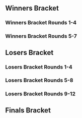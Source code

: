 {{DISPLAYTITLE:Get Smashed at the Foundry #50: Bracket}}{{SetGame|melee}}<!--
-->{{tabs static
|name1=Overview
|link1=Get_Smashed_at_the_Foundry/50
|name2=Bracket
|link2=Get_Smashed_at_the_Foundry/50/Bracket
|This=2
}}<!-- Generated with http://tournament-nub.rhcloud.com/toliquipedia name=showdowngg-SFGameNight50 -->

==Winners Bracket==
===Winners Bracket Rounds 1-4===
{{128DEWBracketA
|column-width=155
|r1m1p1=Silent Wolf |r1m1p1flag=us |r1m1p1score=W |r1m1win=1
|r1m1p2=Bye |r1m1p2flag= |r1m1p2score=-

|r1m2p1=Colin |r1m2p1flag= |r1m2p1score=2 |r1m2win=1
|r1m2p2=Lauren |r1m2p2flag= |r1m2p2score=0

|r1m3p1=Atrioc |r1m3p1flag=us |r1m3p1score=W |r1m3win=1
|r1m3p2=Bye |r1m3p2flag= |r1m3p2score=-

|r1m4p1=Bertbusdriver |r1m4p1flag= |r1m4p1score=W |r1m4win=1
|r1m4p2=Bye |r1m4p2flag= |r1m4p2score=-

|r1m5p1=Hell |r1m5p1flag=us |r1m5p1score=W |r1m5win=1
|r1m5p2=Bye |r1m5p2flag= |r1m5p2score=-

|r1m6p1=Walrus |r1m6p1flag= |r1m6p1score=W |r1m6win=1
|r1m6p2=Bye |r1m6p2flag= |r1m6p2score=-

|r1m7p1=Yamaneko |r1m7p1flag=us |r1m7p1score=W |r1m7win=1
|r1m7p2=Bye |r1m7p2flag= |r1m7p2score=-

|r1m8p1=Evan |r1m8p1flag= |r1m8p1score=W |r1m8win=1
|r1m8p2=Bye |r1m8p2flag= |r1m8p2score=-

|r1m9p1=Dr. Z |r1m9p1flag=us |r1m9p1score=W |r1m9win=1
|r1m9p2=Bye |r1m9p2flag= |r1m9p2score=-

|r1m10p1=Wiz |r1m10p1flag= |r1m10p1score=2 |r1m10win=1
|r1m10p2=DoItForLLC |r1m10p2flag= |r1m10p2score=0

|r1m11p1=Emanon |r1m11p1flag= |r1m11p1score=W |r1m11win=1
|r1m11p2=Bye |r1m11p2flag= |r1m11p2score=-

|r1m12p1=Danimals |r1m12p1flag= |r1m12p1score=W |r1m12win=1
|r1m12p2=Bye |r1m12p2flag= |r1m12p2score=-

|r1m13p1=Mr. Brandandorf |r1m13p1flag=us |r1m13p1score=W |r1m13win=1
|r1m13p2=Bye |r1m13p2flag= |r1m13p2score=-

|r1m14p1=Holz! |r1m14p1flag= |r1m14p1score=2 |r1m14win=1
|r1m14p2=Telmo |r1m14p2flag= |r1m14p2score=0

|r1m15p1=Somatose |r1m15p1flag= |r1m15p1score=W |r1m15win=1
|r1m15p2=Bye |r1m15p2flag= |r1m15p2score=-

|r1m16p1=Glee |r1m16p1flag= |r1m16p1score=W |r1m16win=1
|r1m16p2=Bye |r1m16p2flag= |r1m16p2score=-

|r1m17p1=L |r1m17p1flag=us |r1m17p1score=W |r1m17win=1
|r1m17p2=Bye |r1m17p2flag= |r1m17p2score=-

|r1m18p1=Mental Djent |r1m18p1flag= |r1m18p1score=2 |r1m18win=1
|r1m18p2=NMH |r1m18p2flag= |r1m18p2score=0

|r1m19p1=Mkan |r1m19p1flag= |r1m19p1score=W |r1m19win=1
|r1m19p2=Bye |r1m19p2flag= |r1m19p2score=-

|r1m20p1=Ethan |r1m20p1flag= |r1m20p1score=W |r1m20win=1
|r1m20p2=Bye |r1m20p2flag= |r1m20p2score=-

|r1m21p1=w33dL0rd840 |r1m21p1flag=us |r1m21p1score=W |r1m21win=1
|r1m21p2=Bye |r1m21p2flag= |r1m21p2score=-

|r1m22p1=NinjaSteve |r1m22p1flag= |r1m22p1score=0 |r1m22win=2
|r1m22p2=Chuck Lee |r1m22p2flag= |r1m22p2score=2

|r1m23p1=]343[ |r1m23p1flag=us |r1m23p1score=W |r1m23win=1
|r1m23p2=Bye |r1m23p2flag= |r1m23p2score=-

|r1m24p1=Zander |r1m24p1flag= |r1m24p1score=W |r1m24win=1
|r1m24p2=Bye |r1m24p2flag= |r1m24p2score=-

|r1m25p1=Berto |r1m25p1flag=us |r1m25p1score=W |r1m25win=1
|r1m25p2=Bye |r1m25p2flag= |r1m25p2score=-

|r1m26p1=Ashkon |r1m26p1flag= |r1m26p1score=2 |r1m26win=1
|r1m26p2=Nani |r1m26p2flag= |r1m26p2score=0

|r1m27p1=Yoshi |r1m27p1flag=us |r1m27p1score=W |r1m27win=1
|r1m27p2=Bye |r1m27p2flag= |r1m27p2score=-

|r1m28p1=Mari |r1m28p1flag= |r1m28p1score=W |r1m28win=1
|r1m28p2=Bye |r1m28p2flag= |r1m28p2score=-

|r1m29p1=Hectohertz |r1m29p1flag= |r1m29p1score=W |r1m29win=1
|r1m29p2=Bye |r1m29p2flag= |r1m29p2score=-

|r1m30p1=Sajeel |r1m30p1flag= |r1m30p1score=0 |r1m30win=2
|r1m30p2=Kneesus Christ |r1m30p2flag= |r1m30p2score=2

|r1m31p1=Drewgong |r1m31p1flag= |r1m31p1score=W |r1m31win=1
|r1m31p2=Bye |r1m31p2flag= |r1m31p2score=-

|r1m32p1=Charles |r1m32p1flag= |r1m32p1score=W |r1m32win=1
|r1m32p2=Bye |r1m32p2flag= |r1m32p2score=-

|r1m33p1=HomeMadeWaffles |r1m33p1flag=us |r1m33p1score=W |r1m33win=1
|r1m33p2=Bye |r1m33p2flag= |r1m33p2score=-

|r1m34p1=PKP |r1m34p1flag= |r1m34p1score=0 |r1m34win=2
|r1m34p2=Vanna Black |r1m34p2flag= |r1m34p2score=2

|r1m35p1=Golf |r1m35p1flag= |r1m35p1score=W |r1m35win=1
|r1m35p2=Bye |r1m35p2flag= |r1m35p2score=-

|r1m36p1=Suzy420 |r1m36p1flag= |r1m36p1score=W |r1m36win=1
|r1m36p2=Bye |r1m36p2flag= |r1m36p2score=-

|r1m37p1=IMWHITEY |r1m37p1flag= |r1m37p1score=W |r1m37win=1
|r1m37p2=Bye |r1m37p2flag= |r1m37p2score=-

|r1m38p1=Horse |r1m38p1flag= |r1m38p1score=0 |r1m38win=2
|r1m38p2=Royce |r1m38p2flag= |r1m38p2score=2

|r1m39p1=Wardong |r1m39p1flag= |r1m39p1score=W |r1m39win=1
|r1m39p2=Bye |r1m39p2flag= |r1m39p2score=-

|r1m40p1=Flan |r1m40p1flag= |r1m40p1score=W |r1m40win=1
|r1m40p2=Bye |r1m40p2flag= |r1m40p2score=-

|r1m41p1=gaR |r1m41p1flag=us |r1m41p1score=W |r1m41win=1
|r1m41p2=Bye |r1m41p2flag= |r1m41p2score=-

|r1m42p1=Lex Shy |r1m42p1flag= |r1m42p1score=2 |r1m42win=1
|r1m42p2=Mach |r1m42p2flag= |r1m42p2score=1

|r1m43p1=MagnaDX |r1m43p1flag= |r1m43p1score=W |r1m43win=1
|r1m43p2=Bye |r1m43p2flag= |r1m43p2score=-

|r1m44p1=Elemental Penguin |r1m44p1flag= |r1m44p1score=W |r1m44win=1
|r1m44p2=Bye |r1m44p2flag= |r1m44p2score=-

|r1m45p1=Germ |r1m45p1flag= |r1m45p1score=W |r1m45win=1
|r1m45p2=Bye |r1m45p2flag= |r1m45p2score=-

|r1m46p1=Dr. Jwnz |r1m46p1flag= |r1m46p1score=2 |r1m46win=1
|r1m46p2=Ultimatemuffin |r1m46p2flag= |r1m46p2score=0

|r1m47p1=Chroma |r1m47p1flag= |r1m47p1score=W |r1m47win=1
|r1m47p2=Bye |r1m47p2flag= |r1m47p2score=-

|r1m48p1=Spevak |r1m48p1flag= |r1m48p1score=W |r1m48win=1
|r1m48p2=Bye |r1m48p2flag= |r1m48p2score=-

|r1m49p1=Alan |r1m49p1flag=us |r1m49p1score=W |r1m49win=1
|r1m49p2=Bye |r1m49p2flag= |r1m49p2score=-

|r1m50p1=Wassabi |r1m50p1flag= |r1m50p1score=2 |r1m50win=1
|r1m50p2=Harvey Birdman |r1m50p2flag= |r1m50p2score=1

|r1m51p1=Wrax |r1m51p1flag= |r1m51p1score=W |r1m51win=1
|r1m51p2=Bye |r1m51p2flag= |r1m51p2score=-

|r1m52p1=Magikarp |r1m52p1flag= |r1m52p1score=W |r1m52win=1
|r1m52p2=Bye |r1m52p2flag= |r1m52p2score=-

|r1m53p1=Xpilot |r1m53p1flag= |r1m53p1score=W |r1m53win=1
|r1m53p2=Bye |r1m53p2flag= |r1m53p2score=-

|r1m54p1=I Like Macaroni |r1m54p1flag= |r1m54p1score=0 |r1m54win=2
|r1m54p2=Omlet |r1m54p2flag= |r1m54p2score=2

|r1m55p1=Chris Best |r1m55p1flag= |r1m55p1score=W |r1m55win=1
|r1m55p2=Bye |r1m55p2flag= |r1m55p2score=-

|r1m56p1=Wormwood |r1m56p1flag= |r1m56p1score=W |r1m56win=1
|r1m56p2=Bye |r1m56p2flag= |r1m56p2score=-

|r1m57p1=NMW |r1m57p1flag=us |r1m57p1score=W |r1m57win=1
|r1m57p2=Bye |r1m57p2flag= |r1m57p2score=-

|r1m58p1=Loso |r1m58p1flag= |r1m58p1score=2 |r1m58win=1
|r1m58p2=Stu |r1m58p2flag= |r1m58p2score=0

|r1m59p1=Grouch |r1m59p1flag= |r1m59p1score=W |r1m59win=1
|r1m59p2=Bye |r1m59p2flag= |r1m59p2score=-

|r1m60p1=Toiya |r1m60p1flag= |r1m60p1score=W |r1m60win=1
|r1m60p2=Bye |r1m60p2flag= |r1m60p2score=-

|r1m61p1=ycz6 |r1m61p1flag=us |r1m61p1score=W |r1m61win=1
|r1m61p2=Bye |r1m61p2flag= |r1m61p2score=-

|r1m62p1=Anthony |r1m62p1flag= |r1m62p1score=1 |r1m62win=2
|r1m62p2=Thugz |r1m62p2flag= |r1m62p2score=2

|r1m63p1=Nardis |r1m63p1flag= |r1m63p1score=W |r1m63win=1
|r1m63p2=Bye |r1m63p2flag= |r1m63p2score=-

|r1m64p1=BHB |r1m64p1flag= |r1m64p1score=W |r1m64win=1
|r1m64p2=Bye |r1m64p2flag= |r1m64p2score=-

|r2m1p1=Silent Wolf |r2m1p1flag=us |r2m1p1score=2 |r2m1win=1
|r2m1p2=Colin |r2m1p2flag= |r2m1p2score=0

|r2m2p1=Atrioc |r2m2p1flag=us |r2m2p1score=0 |r2m2win=2
|r2m2p2=Bertbusdriver |r2m2p2flag= |r2m2p2score=2

|r2m3p1=Hell |r2m3p1flag=us |r2m3p1score=2 |r2m3win=1
|r2m3p2=Walrus |r2m3p2flag= |r2m3p2score=0

|r2m4p1=Yamaneko |r2m4p1flag=us |r2m4p1score=2 |r2m4win=1
|r2m4p2=Evan |r2m4p2flag= |r2m4p2score=0

|r2m5p1=Dr. Z |r2m5p1flag=us |r2m5p1score=2 |r2m5win=1
|r2m5p2=Wiz |r2m5p2flag= |r2m5p2score=0

|r2m6p1=Emanon |r2m6p1flag= |r2m6p1score=2 |r2m6win=1
|r2m6p2=Danimals |r2m6p2flag= |r2m6p2score=1

|r2m7p1=Mr. Brandandorf |r2m7p1flag=us |r2m7p1score=2 |r2m7win=1
|r2m7p2=Holz! |r2m7p2flag= |r2m7p2score=1

|r2m8p1=Somatose |r2m8p1flag= |r2m8p1score=2 |r2m8win=1
|r2m8p2=Glee |r2m8p2flag= |r2m8p2score=1

|r2m9p1=L |r2m9p1flag=us |r2m9p1score=2 |r2m9win=1
|r2m9p2=Mental Djent |r2m9p2flag= |r2m9p2score=0

|r2m10p1=Mkan |r2m10p1flag= |r2m10p1score=2 |r2m10win=1
|r2m10p2=Ethan |r2m10p2flag= |r2m10p2score=1

|r2m11p1=w33dL0rd840 |r2m11p1flag=us |r2m11p1score=2 |r2m11win=1
|r2m11p2=Chuck Lee |r2m11p2flag= |r2m11p2score=0

|r2m12p1=]343[ |r2m12p1flag=us |r2m12p1score=2 |r2m12win=1
|r2m12p2=Zander |r2m12p2flag= |r2m12p2score=0

|r2m13p1=Berto |r2m13p1flag=us |r2m13p1score=2 |r2m13win=1
|r2m13p2=Ashkon |r2m13p2flag= |r2m13p2score=0

|r2m14p1=Yoshi |r2m14p1flag=us |r2m14p1score=2 |r2m14win=1
|r2m14p2=Mari |r2m14p2flag= |r2m14p2score=0

|r2m15p1=Hectohertz |r2m15p1flag= |r2m15p1score=2 |r2m15win=1
|r2m15p2=Kneesus Christ |r2m15p2flag= |r2m15p2score=0

|r2m16p1=Drewgong |r2m16p1flag= |r2m16p1score=2 |r2m16win=1
|r2m16p2=Charles |r2m16p2flag= |r2m16p2score=0

|r2m17p1=HomeMadeWaffles |r2m17p1flag=us |r2m17p1score=2 |r2m17win=1
|r2m17p2=Vanna Black |r2m17p2flag= |r2m17p2score=0

|r2m18p1=Golf |r2m18p1flag= |r2m18p1score=1 |r2m18win=2
|r2m18p2=Suzy420 |r2m18p2flag= |r2m18p2score=2

|r2m19p1=IMWHITEY |r2m19p1flag= |r2m19p1score=2 |r2m19win=1
|r2m19p2=Royce |r2m19p2flag= |r2m19p2score=1

|r2m20p1=Wardong |r2m20p1flag= |r2m20p1score=2 |r2m20win=1
|r2m20p2=Flan |r2m20p2flag= |r2m20p2score=0

|r2m21p1=gaR |r2m21p1flag=us |r2m21p1score=2 |r2m21win=1
|r2m21p2=Lex Shy |r2m21p2flag= |r2m21p2score=0

|r2m22p1=MagnaDX |r2m22p1flag= |r2m22p1score=2 |r2m22win=1
|r2m22p2=Elemental Penguin |r2m22p2flag= |r2m22p2score=1

|r2m23p1=Germ |r2m23p1flag= |r2m23p1score=2 |r2m23win=1
|r2m23p2=Dr. Jwnz |r2m23p2flag= |r2m23p2score=0

|r2m24p1=Chroma |r2m24p1flag= |r2m24p1score=2 |r2m24win=1
|r2m24p2=Spevak |r2m24p2flag= |r2m24p2score=0

|r2m25p1=Alan |r2m25p1flag=us |r2m25p1score=2 |r2m25win=1
|r2m25p2=Wassabi |r2m25p2flag= |r2m25p2score=0

|r2m26p1=Wrax |r2m26p1flag= |r2m26p1score=2 |r2m26win=1
|r2m26p2=Magikarp |r2m26p2flag= |r2m26p2score=0

|r2m27p1=Xpilot |r2m27p1flag= |r2m27p1score=2 |r2m27win=1
|r2m27p2=Omlet |r2m27p2flag= |r2m27p2score=0

|r2m28p1=Chris Best |r2m28p1flag= |r2m28p1score=2 |r2m28win=1
|r2m28p2=Wormwood |r2m28p2flag= |r2m28p2score=0

|r2m29p1=NMW |r2m29p1flag=us |r2m29p1score=2 |r2m29win=1
|r2m29p2=Loso |r2m29p2flag= |r2m29p2score=0

|r2m30p1=Grouch |r2m30p1flag= |r2m30p1score=2 |r2m30win=1
|r2m30p2=Toiya |r2m30p2flag= |r2m30p2score=0

|r2m31p1=ycz6 |r2m31p1flag=us |r2m31p1score=2 |r2m31win=1
|r2m31p2=Thugz |r2m31p2flag= |r2m31p2score=0

|r2m32p1=Nardis |r2m32p1flag= |r2m32p1score=2 |r2m32win=1
|r2m32p2=BHB |r2m32p2flag= |r2m32p2score=0

|r3m1p1=Silent Wolf |r3m1p1flag=us |r3m1p1score=2 |r3m1win=1
|r3m1p2=Bertbusdriver |r3m1p2flag= |r3m1p2score=0

|r3m2p1=Hell |r3m2p1flag=us |r3m2p1score=0 |r3m2win=2
|r3m2p2=Yamaneko |r3m2p2flag=us |r3m2p2score=2

|r3m3p1=Dr. Z |r3m3p1flag=us |r3m3p1score=2 |r3m3win=1
|r3m3p2=Emanon |r3m3p2flag= |r3m3p2score=1

|r3m4p1=Mr. Brandandorf |r3m4p1flag=us |r3m4p1score=2 |r3m4win=1
|r3m4p2=Somatose |r3m4p2flag= |r3m4p2score=1

|r3m5p1=L |r3m5p1flag=us |r3m5p1score=2 |r3m5win=1
|r3m5p2=Mkan |r3m5p2flag= |r3m5p2score=0

|r3m6p1=w33dL0rd840 |r3m6p1flag=us |r3m6p1score=2 |r3m6win=1
|r3m6p2=]343[ |r3m6p2flag=us |r3m6p2score=1

|r3m7p1=Berto |r3m7p1flag=us |r3m7p1score=2 |r3m7win=1
|r3m7p2=Yoshi |r3m7p2flag=us |r3m7p2score=0

|r3m8p1=Hectohertz |r3m8p1flag= |r3m8p1score=2 |r3m8win=1
|r3m8p2=Drewgong |r3m8p2flag= |r3m8p2score=1

|r3m9p1=HomeMadeWaffles |r3m9p1flag=us |r3m9p1score=2 |r3m9win=1
|r3m9p2=Suzy420 |r3m9p2flag= |r3m9p2score=0

|r3m10p1=IMWHITEY |r3m10p1flag= |r3m10p1score=2 |r3m10win=1
|r3m10p2=Wardong |r3m10p2flag= |r3m10p2score=1

|r3m11p1=gaR |r3m11p1flag=us |r3m11p1score=2 |r3m11win=1
|r3m11p2=MagnaDX |r3m11p2flag= |r3m11p2score=0

|r3m12p1=Germ |r3m12p1flag= |r3m12p1score=2 |r3m12win=1
|r3m12p2=Chroma |r3m12p2flag= |r3m12p2score=0

|r3m13p1=Alan |r3m13p1flag=us |r3m13p1score=2 |r3m13win=1
|r3m13p2=Wrax |r3m13p2flag= |r3m13p2score=0

|r3m14p1=Xpilot |r3m14p1flag= |r3m14p1score=1 |r3m14win=2
|r3m14p2=Chris Best |r3m14p2flag= |r3m14p2score=2

|r3m15p1=NMW |r3m15p1flag=us |r3m15p1score=2 |r3m15win=1
|r3m15p2=Grouch |r3m15p2flag= |r3m15p2score=0

|r3m16p1=ycz6 |r3m16p1flag=us |r3m16p1score=2 |r3m16win=1
|r3m16p2=Nardis |r3m16p2flag= |r3m16p2score=0

|r4m1p1=Silent Wolf |r4m1p1flag=us |r4m1p1score=2 |r4m1win=1
|r4m1p2=Yamaneko |r4m1p2flag=us |r4m1p2score=0

|r4m2p1=Dr. Z |r4m2p1flag=us |r4m2p1score=2 |r4m2win=1
|r4m2p2=Mr. Brandandorf |r4m2p2flag=us |r4m2p2score=0

|r4m3p1=L |r4m3p1flag=us |r4m3p1score=2 |r4m3win=1
|r4m3p2=w33dL0rd840 |r4m3p2flag=us |r4m3p2score=0

|r4m4p1=Berto |r4m4p1flag=us |r4m4p1score=2 |r4m4win=1
|r4m4p2=Hectohertz |r4m4p2flag= |r4m4p2score=1

|r4m5p1=HomeMadeWaffles |r4m5p1flag=us |r4m5p1score=2 |r4m5win=1
|r4m5p2=IMWHITEY |r4m5p2flag= |r4m5p2score=0

|r4m6p1=gaR |r4m6p1flag=us |r4m6p1score=2 |r4m6win=1
|r4m6p2=Germ |r4m6p2flag= |r4m6p2score=1

|r4m7p1=Alan |r4m7p1flag=us |r4m7p1score=2 |r4m7win=1
|r4m7p2=Chris Best |r4m7p2flag= |r4m7p2score=1

|r4m8p1=NMW |r4m8p1flag=us |r4m8p1score=2 |r4m8win=1
|r4m8p2=ycz6 |r4m8p2flag=us |r4m8p2score=1
}}
===Winners Bracket Rounds 5-7===
{{128DEWBracketB
|column-width=155
|r5m1p1=Silent Wolf |r5m1p1flag=us |r5m1p1score=2 |r5m1win=1
|r5m1p2=Dr. Z |r5m1p2flag=us |r5m1p2score=0

|r5m2p1=L |r5m2p1flag=us |r5m2p1score=2 |r5m2win=1
|r5m2p2=Berto |r5m2p2flag=us |r5m2p2score=1

|r5m3p1=HomeMadeWaffles |r5m3p1flag=us |r5m3p1score=0 |r5m3win=2
|r5m3p2=gaR |r5m3p2flag=us |r5m3p2score=2

|r5m4p1=Alan |r5m4p1flag=us |r5m4p1score=2 |r5m4win=1
|r5m4p2=NMW |r5m4p2flag=us |r5m4p2score=0

|r6m1p1=Silent Wolf |r6m1p1flag=us |r6m1p1score=3 |r6m1win=1
|r6m1p2=L |r6m1p2flag=us |r6m1p2score=2

|r6m2p1=gaR |r6m2p1flag=us |r6m2p1score=2 |r6m2win=2
|r6m2p2=Alan |r6m2p2flag=us |r6m2p2score=3

<!--Final-->
|r7m1p1=Silent Wolf |r7m1p1flag=us |r7m1p1score={{Advance|Get Smashed at the Foundry/50/Bracket#Finals Bracket}}
|r7m1p2=Alan |r7m1p2flag=us |r7m1p2score={{Advance|Get Smashed at the Foundry/50/Bracket#Finals Bracket}}
}}

==Losers Bracket==
===Losers Bracket Rounds 1-4===
{{128DELBracketA
|column-width=155
|l1m1p1=Bye |l1m1p1flag= |l1m1p1score=- |l1m1win=2
|l1m1p2=Lauren |l1m1p2flag= |l1m1p2score=W

|l1m2p1=Bye |l1m2p1flag= |l1m2p1score=- |l1m2win=
|l1m2p2=Bye |l1m2p2flag= |l1m2p2score=W

|l1m3p1=Bye |l1m3p1flag= |l1m3p1score=- |l1m3win=
|l1m3p2=Bye |l1m3p2flag= |l1m3p2score=W

|l1m4p1=Bye |l1m4p1flag= |l1m4p1score=- |l1m4win=
|l1m4p2=Bye |l1m4p2flag= |l1m4p2score=W

|l1m5p1=Bye |l1m5p1flag= |l1m5p1score=- |l1m5win=2
|l1m5p2=DoItForLLC |l1m5p2flag= |l1m5p2score=W

|l1m6p1=Bye |l1m6p1flag= |l1m6p1score=- |l1m6win=
|l1m6p2=Bye |l1m6p2flag= |l1m6p2score=W

|l1m7p1=Bye |l1m7p1flag= |l1m7p1score=- |l1m7win=2
|l1m7p2=Telmo |l1m7p2flag= |l1m7p2score=W

|l1m8p1=Bye |l1m8p1flag= |l1m8p1score=- |l1m8win=
|l1m8p2=Bye |l1m8p2flag= |l1m8p2score=W

|l1m9p1=Bye |l1m9p1flag= |l1m9p1score=- |l1m9win=2
|l1m9p2=NMH |l1m9p2flag= |l1m9p2score=W

|l1m10p1=Bye |l1m10p1flag= |l1m10p1score=- |l1m10win=
|l1m10p2=Bye |l1m10p2flag= |l1m10p2score=W

|l1m11p1=Bye |l1m11p1flag= |l1m11p1score=- |l1m11win=2
|l1m11p2=NinjaSteve |l1m11p2flag= |l1m11p2score=W

|l1m12p1=Bye |l1m12p1flag= |l1m12p1score=- |l1m12win=
|l1m12p2=Bye |l1m12p2flag= |l1m12p2score=W

|l1m13p1=Bye |l1m13p1flag= |l1m13p1score=- |l1m13win=2
|l1m13p2=Nani |l1m13p2flag= |l1m13p2score=W

|l1m14p1=Bye |l1m14p1flag= |l1m14p1score=- |l1m14win=
|l1m14p2=Bye |l1m14p2flag= |l1m14p2score=W

|l1m15p1=Bye |l1m15p1flag= |l1m15p1score=- |l1m15win=2
|l1m15p2=Sajeel |l1m15p2flag= |l1m15p2score=W

|l1m16p1=Bye |l1m16p1flag= |l1m16p1score=- |l1m16win=
|l1m16p2=Bye |l1m16p2flag= |l1m16p2score=W

|l1m17p1=Bye |l1m17p1flag= |l1m17p1score=- |l1m17win=2
|l1m17p2=PKP |l1m17p2flag= |l1m17p2score=W

|l1m18p1=Bye |l1m18p1flag= |l1m18p1score=- |l1m18win=
|l1m18p2=Bye |l1m18p2flag= |l1m18p2score=W

|l1m19p1=Bye |l1m19p1flag= |l1m19p1score=- |l1m19win=2
|l1m19p2=Horse |l1m19p2flag= |l1m19p2score=W

|l1m20p1=Bye |l1m20p1flag= |l1m20p1score=- |l1m20win=
|l1m20p2=Bye |l1m20p2flag= |l1m20p2score=W

|l1m21p1=Bye |l1m21p1flag= |l1m21p1score=- |l1m21win=2
|l1m21p2=Mach |l1m21p2flag= |l1m21p2score=W

|l1m22p1=Bye |l1m22p1flag= |l1m22p1score=- |l1m22win=
|l1m22p2=Bye |l1m22p2flag= |l1m22p2score=W

|l1m23p1=Bye |l1m23p1flag= |l1m23p1score=- |l1m23win=2
|l1m23p2=Ultimatemuffin |l1m23p2flag= |l1m23p2score=W

|l1m24p1=Bye |l1m24p1flag= |l1m24p1score=- |l1m24win=
|l1m24p2=Bye |l1m24p2flag= |l1m24p2score=W

|l1m25p1=Bye |l1m25p1flag= |l1m25p1score=- |l1m25win=2
|l1m25p2=Harvey Birdman |l1m25p2flag= |l1m25p2score=W

|l1m26p1=Bye |l1m26p1flag= |l1m26p1score=- |l1m26win=
|l1m26p2=Bye |l1m26p2flag= |l1m26p2score=W

|l1m27p1=Bye |l1m27p1flag= |l1m27p1score=- |l1m27win=2
|l1m27p2=I Like Macaroni |l1m27p2flag= |l1m27p2score=W

|l1m28p1=Bye |l1m28p1flag= |l1m28p1score=- |l1m28win=
|l1m28p2=Bye |l1m28p2flag= |l1m28p2score=W

|l1m29p1=Bye |l1m29p1flag= |l1m29p1score=- |l1m29win=2
|l1m29p2=Stu |l1m29p2flag= |l1m29p2score=W

|l1m30p1=Bye |l1m30p1flag= |l1m30p1score=- |l1m30win=
|l1m30p2=Bye |l1m30p2flag= |l1m30p2score=W

|l1m31p1=Bye |l1m31p1flag= |l1m31p1score=- |l1m31win=2
|l1m31p2=Anthony |l1m31p2flag= |l1m31p2score=W

|l1m32p1=Bye |l1m32p1flag= |l1m32p1score=- |l1m32win=
|l1m32p2=Bye |l1m32p2flag= |l1m32p2score=W

|l2m1p1=BHB |l2m1p1flag= |l2m1p1score=2 |l2m1win=1
|l2m1p2=Lauren |l2m1p2flag= |l2m1p2score=0

|l2m2p1=Thugz |l2m2p1flag= |l2m2p1score=W |l2m2win=1
|l2m2p2=Bye |l2m2p2flag= |l2m2p2score=-

|l2m3p1=Toiya |l2m3p1flag= |l2m3p1score=W |l2m3win=1
|l2m3p2=Bye |l2m3p2flag= |l2m3p2score=-

|l2m4p1=Loso |l2m4p1flag= |l2m4p1score=W |l2m4win=1
|l2m4p2=Bye |l2m4p2flag= |l2m4p2score=-

|l2m5p1=Wormwood |l2m5p1flag= |l2m5p1score=2 |l2m5win=1
|l2m5p2=DoItForLLC |l2m5p2flag= |l2m5p2score=0

|l2m6p1=Omlet |l2m6p1flag= |l2m6p1score=W |l2m6win=1
|l2m6p2=Bye |l2m6p2flag= |l2m6p2score=-

|l2m7p1=Magikarp |l2m7p1flag= |l2m7p1score=2 |l2m7win=1
|l2m7p2=Telmo |l2m7p2flag= |l2m7p2score=0

|l2m8p1=Wassabi |l2m8p1flag= |l2m8p1score=W |l2m8win=1
|l2m8p2=Bye |l2m8p2flag= |l2m8p2score=-

|l2m9p1=Spevak |l2m9p1flag= |l2m9p1score=2 |l2m9win=1
|l2m9p2=NMH |l2m9p2flag= |l2m9p2score=0

|l2m10p1=Dr. Jwnz |l2m10p1flag= |l2m10p1score=W |l2m10win=1
|l2m10p2=Bye |l2m10p2flag= |l2m10p2score=-

|l2m11p1=Elemental Penguin |l2m11p1flag= |l2m11p1score=2 |l2m11win=1
|l2m11p2=NinjaSteve |l2m11p2flag= |l2m11p2score=0

|l2m12p1=Lex Shy |l2m12p1flag= |l2m12p1score=W |l2m12win=1
|l2m12p2=Bye |l2m12p2flag= |l2m12p2score=-

|l2m13p1=Flan |l2m13p1flag= |l2m13p1score=2 |l2m13win=1
|l2m13p2=Nani |l2m13p2flag= |l2m13p2score=1

|l2m14p1=Royce |l2m14p1flag= |l2m14p1score=W |l2m14win=1
|l2m14p2=Bye |l2m14p2flag= |l2m14p2score=-

|l2m15p1=Golf |l2m15p1flag= |l2m15p1score=2 |l2m15win=1
|l2m15p2=Sajeel |l2m15p2flag= |l2m15p2score=0

|l2m16p1=Vanna Black |l2m16p1flag= |l2m16p1score=W |l2m16win=1
|l2m16p2=Bye |l2m16p2flag= |l2m16p2score=-

|l2m17p1=Charles |l2m17p1flag= |l2m17p1score=2 |l2m17win=1
|l2m17p2=PKP |l2m17p2flag= |l2m17p2score=0

|l2m18p1=Kneesus Christ |l2m18p1flag= |l2m18p1score=W |l2m18win=1
|l2m18p2=Bye |l2m18p2flag= |l2m18p2score=-

|l2m19p1=Mari |l2m19p1flag= |l2m19p1score=2 |l2m19win=1
|l2m19p2=Horse |l2m19p2flag= |l2m19p2score=0

|l2m20p1=Ashkon |l2m20p1flag= |l2m20p1score=W |l2m20win=1
|l2m20p2=Bye |l2m20p2flag= |l2m20p2score=-

|l2m21p1=Zander |l2m21p1flag= |l2m21p1score=2 |l2m21win=1
|l2m21p2=Mach |l2m21p2flag= |l2m21p2score=0

|l2m22p1=Chuck Lee |l2m22p1flag= |l2m22p1score=W |l2m22win=1
|l2m22p2=Bye |l2m22p2flag= |l2m22p2score=-

|l2m23p1=Ethan |l2m23p1flag= |l2m23p1score=2 |l2m23win=1
|l2m23p2=Ultimatemuffin |l2m23p2flag= |l2m23p2score=0

|l2m24p1=Mental Djent |l2m24p1flag= |l2m24p1score=W |l2m24win=1
|l2m24p2=Bye |l2m24p2flag= |l2m24p2score=-

|l2m25p1=Glee |l2m25p1flag= |l2m25p1score=2 |l2m25win=1
|l2m25p2=Harvey Birdman |l2m25p2flag= |l2m25p2score=0

|l2m26p1=Holz! |l2m26p1flag= |l2m26p1score=W |l2m26win=1
|l2m26p2=Bye |l2m26p2flag= |l2m26p2score=-

|l2m27p1=Danimals |l2m27p1flag= |l2m27p1score=2 |l2m27win=1
|l2m27p2=I Like Macaroni |l2m27p2flag= |l2m27p2score=0

|l2m28p1=Wiz |l2m28p1flag= |l2m28p1score=W |l2m28win=1
|l2m28p2=Bye |l2m28p2flag= |l2m28p2score=-

|l2m29p1=Evan |l2m29p1flag= |l2m29p1score=2 |l2m29win=1
|l2m29p2=Stu |l2m29p2flag= |l2m29p2score=0

|l2m30p1=Walrus |l2m30p1flag= |l2m30p1score=W |l2m30win=1
|l2m30p2=Bye |l2m30p2flag= |l2m30p2score=-

|l2m31p1=Atrioc |l2m31p1flag=us |l2m31p1score=2 |l2m31win=1
|l2m31p2=Anthony |l2m31p2flag= |l2m31p2score=0

|l2m32p1=Colin |l2m32p1flag= |l2m32p1score=W |l2m32win=1
|l2m32p2=Bye |l2m32p2flag= |l2m32p2score=-

|l3m1p1=BHB |l3m1p1flag= |l3m1p1score=0 |l3m1win=2
|l3m1p2=Thugz |l3m1p2flag= |l3m1p2score=2

|l3m2p1=Toiya |l3m2p1flag= |l3m2p1score=2 |l3m2win=1
|l3m2p2=Loso |l3m2p2flag= |l3m2p2score=1

|l3m3p1=Wormwood |l3m3p1flag= |l3m3p1score=0 |l3m3win=2
|l3m3p2=Omlet |l3m3p2flag= |l3m3p2score=2

|l3m4p1=Magikarp |l3m4p1flag= |l3m4p1score=2 |l3m4win=1
|l3m4p2=Wassabi |l3m4p2flag= |l3m4p2score=0

|l3m5p1=Spevak |l3m5p1flag= |l3m5p1score=1 |l3m5win=2
|l3m5p2=Dr. Jwnz |l3m5p2flag= |l3m5p2score=2

|l3m6p1=Elemental Penguin |l3m6p1flag= |l3m6p1score=2 |l3m6win=1
|l3m6p2=Lex Shy |l3m6p2flag= |l3m6p2score=0

|l3m7p1=Flan |l3m7p1flag= |l3m7p1score=0 |l3m7win=2
|l3m7p2=Royce |l3m7p2flag= |l3m7p2score=2

|l3m8p1=Golf |l3m8p1flag= |l3m8p1score=2 |l3m8win=1
|l3m8p2=Vanna Black |l3m8p2flag= |l3m8p2score=0

|l3m9p1=Charles |l3m9p1flag= |l3m9p1score=2 |l3m9win=1
|l3m9p2=Kneesus Christ |l3m9p2flag= |l3m9p2score=0

|l3m10p1=Mari |l3m10p1flag= |l3m10p1score=1 |l3m10win=2
|l3m10p2=Ashkon |l3m10p2flag= |l3m10p2score=2

|l3m11p1=Zander |l3m11p1flag= |l3m11p1score=0 |l3m11win=2
|l3m11p2=Chuck Lee |l3m11p2flag= |l3m11p2score=2

|l3m12p1=Ethan |l3m12p1flag= |l3m12p1score=2 |l3m12win=1
|l3m12p2=Mental Djent |l3m12p2flag= |l3m12p2score=1

|l3m13p1=Glee |l3m13p1flag= |l3m13p1score=2 |l3m13win=1
|l3m13p2=Holz! |l3m13p2flag= |l3m13p2score=0

|l3m14p1=Danimals |l3m14p1flag= |l3m14p1score=0 |l3m14win=2
|l3m14p2=Wiz |l3m14p2flag= |l3m14p2score=2

|l3m15p1=Evan |l3m15p1flag= |l3m15p1score=2 |l3m15win=1
|l3m15p2=Walrus |l3m15p2flag= |l3m15p2score=0

|l3m16p1=Atrioc |l3m16p1flag=us |l3m16p1score=2 |l3m16win=1
|l3m16p2=Colin |l3m16p2flag= |l3m16p2score=0

|l4m1p1=Drewgong |l4m1p1flag= |l4m1p1score=2 |l4m1win=1
|l4m1p2=Thugz |l4m1p2flag= |l4m1p2score=0

|l4m2p1=Yoshi |l4m2p1flag=us |l4m2p1score=2 |l4m2win=1
|l4m2p2=Toiya |l4m2p2flag= |l4m2p2score=0

|l4m3p1=]343[ |l4m3p1flag=us |l4m3p1score=2 |l4m3win=1
|l4m3p2=Omlet |l4m3p2flag= |l4m3p2score=1

|l4m4p1=Mkan |l4m4p1flag= |l4m4p1score=1 |l4m4win=2
|l4m4p2=Magikarp |l4m4p2flag= |l4m4p2score=2

|l4m5p1=Somatose |l4m5p1flag= |l4m5p1score=2 |l4m5win=1
|l4m5p2=Dr. Jwnz |l4m5p2flag= |l4m5p2score=1

|l4m6p1=Emanon |l4m6p1flag= |l4m6p1score=2 |l4m6win=1
|l4m6p2=Elemental Penguin |l4m6p2flag= |l4m6p2score=1

|l4m7p1=Hell |l4m7p1flag=us |l4m7p1score=2 |l4m7win=1
|l4m7p2=Royce |l4m7p2flag= |l4m7p2score=0

|l4m8p1=Bertbusdriver |l4m8p1flag= |l4m8p1score=0 |l4m8win=2
|l4m8p2=Golf |l4m8p2flag= |l4m8p2score=2

|l4m9p1=Nardis |l4m9p1flag= |l4m9p1score=2 |l4m9win=1
|l4m9p2=Charles |l4m9p2flag= |l4m9p2score=0

|l4m10p1=Grouch |l4m10p1flag= |l4m10p1score=2 |l4m10win=1
|l4m10p2=Ashkon |l4m10p2flag= |l4m10p2score=0

|l4m11p1=Xpilot |l4m11p1flag= |l4m11p1score=2 |l4m11win=1
|l4m11p2=Chuck Lee |l4m11p2flag= |l4m11p2score=0

|l4m12p1=Wrax |l4m12p1flag= |l4m12p1score=2 |l4m12win=1
|l4m12p2=Ethan |l4m12p2flag= |l4m12p2score=0

|l4m13p1=Chroma |l4m13p1flag= |l4m13p1score=2 |l4m13win=1
|l4m13p2=Glee |l4m13p2flag= |l4m13p2score=0

|l4m14p1=MagnaDX |l4m14p1flag= |l4m14p1score=2 |l4m14win=1
|l4m14p2=Wiz |l4m14p2flag= |l4m14p2score=1

|l4m15p1=Wardong |l4m15p1flag= |l4m15p1score=2 |l4m15win=1
|l4m15p2=Evan |l4m15p2flag= |l4m15p2score=0

|l4m16p1=Suzy420 |l4m16p1flag= |l4m16p1score=2 |l4m16win=1
|l4m16p2=Atrioc |l4m16p2flag=us |l4m16p2score=0
}}
===Losers Bracket Rounds 5-8===
{{128DELBracketB
|column-width=155
|l5m1p1=Drewgong |l5m1p1flag= |l5m1p1score=0 |l5m1win=2
|l5m1p2=Yoshi |l5m1p2flag=us |l5m1p2score=2

|l5m2p1=]343[ |l5m2p1flag=us |l5m2p1score=1 |l5m2win=2
|l5m2p2=Magikarp |l5m2p2flag= |l5m2p2score=2

|l5m3p1=Somatose |l5m3p1flag= |l5m3p1score=0 |l5m3win=2
|l5m3p2=Emanon |l5m3p2flag= |l5m3p2score=2

|l5m4p1=Hell |l5m4p1flag=us |l5m4p1score=2 |l5m4win=1
|l5m4p2=Golf |l5m4p2flag= |l5m4p2score=1

|l5m5p1=Nardis |l5m5p1flag= |l5m5p1score=2 |l5m5win=1
|l5m5p2=Grouch |l5m5p2flag= |l5m5p2score=0

|l5m6p1=Xpilot |l5m6p1flag= |l5m6p1score=1 |l5m6win=2
|l5m6p2=Wrax |l5m6p2flag= |l5m6p2score=2

|l5m7p1=Chroma |l5m7p1flag= |l5m7p1score=2 |l5m7win=1
|l5m7p2=MagnaDX |l5m7p2flag= |l5m7p2score=0

|l5m8p1=Wardong |l5m8p1flag= |l5m8p1score=2 |l5m8win=1
|l5m8p2=Suzy420 |l5m8p2flag= |l5m8p2score=0

|l6m1p1=IMWHITEY |l6m1p1flag= |l6m1p1score=2 |l6m1win=1
|l6m1p2=Yoshi |l6m1p2flag=us |l6m1p2score=1

|l6m2p1=Germ |l6m2p1flag= |l6m2p1score=2 |l6m2win=1
|l6m2p2=Magikarp |l6m2p2flag= |l6m2p2score=0

|l6m3p1=Chris Best |l6m3p1flag= |l6m3p1score=2 |l6m3win=1
|l6m3p2=Emanon |l6m3p2flag= |l6m3p2score=0

|l6m4p1=ycz6 |l6m4p1flag=us |l6m4p1score=2 |l6m4win=1
|l6m4p2=Hell |l6m4p2flag=us |l6m4p2score=0

|l6m5p1=Yamaneko |l6m5p1flag=us |l6m5p1score=2 |l6m5win=1
|l6m5p2=Nardis |l6m5p2flag= |l6m5p2score=1

|l6m6p1=Mr. Brandandorf |l6m6p1flag=us |l6m6p1score=2 |l6m6win=1
|l6m6p2=Wrax |l6m6p2flag= |l6m6p2score=0

|l6m7p1=w33dL0rd840 |l6m7p1flag=us |l6m7p1score=2 |l6m7win=1
|l6m7p2=Chroma |l6m7p2flag= |l6m7p2score=0

|l6m8p1=Hectohertz |l6m8p1flag= |l6m8p1score=2 |l6m8win=1
|l6m8p2=Wardong |l6m8p2flag= |l6m8p2score=0

|l7m1p1=IMWHITEY |l7m1p1flag= |l7m1p1score=2 |l7m1win=1
|l7m1p2=Germ |l7m1p2flag= |l7m1p2score=0

|l7m2p1=Chris Best |l7m2p1flag= |l7m2p1score=0 |l7m2win=2
|l7m2p2=ycz6 |l7m2p2flag=us |l7m2p2score=2

|l7m3p1=Yamaneko |l7m3p1flag=us |l7m3p1score=1 |l7m3win=2
|l7m3p2=Mr. Brandandorf |l7m3p2flag=us |l7m3p2score=2

|l7m4p1=w33dL0rd840 |l7m4p1flag=us |l7m4p1score=1 |l7m4win=2
|l7m4p2=Hectohertz |l7m4p2flag= |l7m4p2score=2

|l8m1p1=Dr. Z |l8m1p1flag=us |l8m1p1score=2 |l8m1win=1
|l8m1p2=IMWHITEY |l8m1p2flag= |l8m1p2score=1

|l8m2p1=Berto |l8m2p1flag=us |l8m2p1score=2 |l8m2win=1
|l8m2p2=ycz6 |l8m2p2flag=us |l8m2p2score=1

|l8m3p1=HomeMadeWaffles |l8m3p1flag=us |l8m3p1score=2 |l8m3win=1
|l8m3p2=Mr. Brandandorf |l8m3p2flag=us |l8m3p2score=0

|l8m4p1=NMW |l8m4p1flag=us |l8m4p1score=2 |l8m4win=1
|l8m4p2=Hectohertz |l8m4p2flag= |l8m4p2score=1
}}
===Losers Bracket Rounds 9-12===
{{128DELBracketC
|column-width=155
|l9m1p1=Dr. Z |l9m1p1flag=us |l9m1p1score=0 |l9m1win=2
|l9m1p2=Berto |l9m1p2flag=us |l9m1p2score=2

|l9m2p1=HomeMadeWaffles |l9m2p1flag=us |l9m2p1score=0 |l9m2win=2
|l9m2p2=NMW |l9m2p2flag=us |l9m2p2score=2

|l10m1p1=gaR |l10m1p1flag=us |l10m1p1score=1 |l10m1win=2
|l10m1p2=Berto |l10m1p2flag=us |l10m1p2score=2

|l10m2p1=L |l10m2p1flag=us |l10m2p1score=2 |l10m2win=1
|l10m2p2=NMW |l10m2p2flag=us |l10m2p2score=0

<!--Round 11-->
|l11m1p1=Berto |l11m1p1flag=us |l11m1p1score={{Advance|Get Smashed at the Foundry/50/Bracket#Finals Bracket}}
|l11m1p2=L |l11m1p2flag=us |l11m1p2score={{Advance|Get Smashed at the Foundry/50/Bracket#Finals Bracket}}
|l11m1win=

<!--Round 12-->
|l12m1p1= |l12m1p1flag= |l12m1p1score= 
|l12m1p2= |l12m1p2flag= |l12m1p2score= 
|l12m1win=
}}
<onlyinclude>
==Finals Bracket==
{{DEFinalSmwBracket
|tourneylink=Get Smashed at the Foundry/50
|tourneyname=Get Smashed at the Foundry #50
|l1placement=4
|r2placement=3
|r3loserplacement=2
|r3winnerplacement=1
|export_score=true
|column-width=175
<!-- FROM WINNERS -->
|r1m1p1=Silent Wolf |r1m1p1flag=us |r1m1p1score=3 |r1m1win=1
|r1m1p2=Alan |r1m1p2flag=us |r1m1p2score=0
|r1m1p1char1= |r1m1p1stock1= |r1m1p2char1= |r1m1p2stock1= |r1m1win1= |r1m1stage1= 
|r1m1p1char2= |r1m1p1stock2= |r1m1p2char2= |r1m1p2stock2= |r1m1win2= |r1m1stage2=
|r1m1p1char3= |r1m1p1stock3= |r1m1p2char3= |r1m1p2stock3= |r1m1win3= |r1m1stage3=
|r1m1p1char4= |r1m1p1stock4= |r1m1p2char4= |r1m1p2stock4= |r1m1win4= |r1m1stage4=
|r1m1p1char5= |r1m1p1stock5= |r1m1p2char5= |r1m1p2stock5= |r1m1win5= |r1m1stage5=
|r1m1date=
|r1m1finished=
|r1m1details={{BracketMatchDetails
|vod=
}}

<!-- FROM LOSERS -->
|l1m1p1=Berto |l1m1p1flag=us |l1m1p1score=3 |l1m1win=1
|l1m1p2=L |l1m1p2flag=us |l1m1p2score=2
|l1m1p1char1=falco |l1m1p1stock1=2 |l1m1p2char1=fox |l1m1p2stock1=0 |l1m1win1=1 |l1m1stage1=Dream Land
|l1m1p1char2=falco |l1m1p1stock2=2 |l1m1p2char2=fox |l1m1p2stock2=0 |l1m1win2=1 |l1m1stage2=Fountain of Dreams
|l1m1p1char3=falco |l1m1p1stock3=0 |l1m1p2char3=marth |l1m1p2stock3=1 |l1m1win3=2 |l1m1stage3=Yoshi's Story
|l1m1p1char4=falco |l1m1p1stock4=0 |l1m1p2char4=marth |l1m1p2stock4=1 |l1m1win4=2 |l1m1stage4=Battlefield
|l1m1p1char5=falco |l1m1p1stock5=2 |l1m1p2char5=marth |l1m1p2stock5=0 |l1m1win5=1 |l1m1stage5=Battlefield
|l1m1date=
|l1m1finished=
|l1m1details={{BracketMatchDetails
|vod=https://www.youtube.com/watch?v=pLwBEa-Bltg
}}

<!-- LOSERS FINALS -->
|r2m1p1=Alan |r2m1p1flag=us |r2m1p1score=0 |r2m1win=2
|r2m1p2=Berto |r2m1p2flag=us |r2m1p2score=3
|r2m1p1char1=sheik |r2m1p1stock1=0 |r2m1p2char1=falco |r2m1p2stock1=3 |r2m1win1=2 |r2m1stage1=Battlefield
|r2m1p1char2=peach |r2m1p1stock2=0 |r2m1p2char2=falco |r2m1p2stock2=1 |r2m1win2=2 |r2m1stage2=Final Destination
|r2m1p1char3=peach |r2m1p1stock3=0 |r2m1p2char3=falco |r2m1p2stock3=1 |r2m1win3=2 |r2m1stage3=Final Destination
|r2m1p1char4= |r2m1p1stock4= |r2m1p2char4= |r2m1p2stock4= |r2m1win4= |r2m1stage4=
|r2m1p1char5= |r2m1p1stock5= |r2m1p2char5= |r2m1p2stock5= |r2m1win5= |r2m1stage5=
|r2m1date=
|r2m1finished=
|r2m1details={{BracketMatchDetails
|vod=https://www.youtube.com/watch?v=T0zv6lUP0as
}}

<!-- GRAND FINALS -->
|r3m1p1=Silent Wolf |r3m1p1flag=us |r3m1p1score=3 |r3m1win=1
|r3m1p2=Berto |r3m1p2flag=us |r3m1p2score=0
|r3m1p1char1=fox |r3m1p1stock1=1 |r3m1p2char1=falco |r3m1p2stock1=0 |r3m1win1=1 |r3m1stage1=Battlefield
|r3m1p1char2=fox |r3m1p1stock2=1 |r3m1p2char2=falco |r3m1p2stock2=0 |r3m1win2=1 |r3m1stage2=Dream Land
|r3m1p1char3=fox |r3m1p1stock3=3 |r3m1p2char3=falco |r3m1p2stock3=0 |r3m1win3=1 |r3m1stage3=Dream Land
|r3m1p1char4= |r3m1p1stock4= |r3m1p2char4= |r3m1p2stock4= |r3m1win4= |r3m1stage4=
|r3m1p1char5= |r3m1p1stock5= |r3m1p2char5= |r3m1p2stock5= |r3m1win5= |r3m1stage5=
|r3m1date=
|r3m1finished=
|r3m1details={{BracketMatchDetails
|vod=https://www.youtube.com/watch?v=AvhTiW2va44
}}
}}
</onlyinclude>
